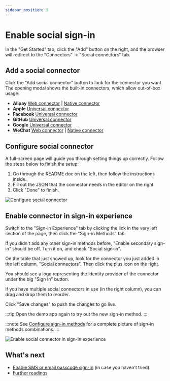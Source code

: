 ```yaml
---
sidebar_position: 5
---
```



# Enable social sign-in

In the "Get Started" tab, click the "Add" button on the right, and the browser will redirect to the "Connectors" -> "Social connectors" tab.

<ConnectorsIntro />

## Add a social connector

Click the "Add social connector" button to look for the connector you want. The opening modal shows the built-in connectors, which allow out-of-box usage:

- **Alipay** [Web connector](https://github.com/logto-io/logto/tree/master/packages/connector-alipay-web) | [Native connector](https://github.com/logto-io/logto/tree/master/packages/connector-alipay-native)
- **Apple** [Universal connector](https://github.com/logto-io/logto/tree/master/packages/connector-apple)
- **Facebook** [Universal connector](https://github.com/logto-io/logto/tree/master/packages/connector-facebook)
- **GitHub** [Universal connector](https://github.com/logto-io/logto/tree/master/packages/connector-github)
- **Google** [Universal connector](https://github.com/logto-io/logto/tree/master/packages/connector-google)
- **WeChat** [Web connector](https://github.com/logto-io/logto/tree/master/packages/connector-wechat-web) | [Native connector](https://github.com/logto-io/logto/tree/master/packages/connector-wechat-native)

<ConnectorsWip />

## Configure social connector

A full-screen page will guide you through setting things up correctly. Follow the steps below to finish the setup:

1. Go through the README doc on the left, then follow the instructions inside.
2. Fill out the JSON that the connector needs in the editor on the right.
3. Click "Done" to finish.

![Configure social connector](./assets/configure-social-connector.png)

## Enable connector in sign-in experience

Switch to the "Sign-in Experience" tab by clicking the link in the very left section of the page, then click the "Sign-in Methods" tab.

If you didn't add any other sign-in methods before, "Enable secondary sign-in" should be off. Turn it on, and check "Social sign-in".

On the table that just showed up, look for the connector you just added in the left column, "Social connectors". Then click the plus icon on the right.

You should see a logo representing the identity provider of the conncetor under the big "Sign In" button.

If you have multiple social connectors in use (in the right column), you can drag and drop them to reorder.

Click "Save changes" to push the changes to go live.

:::tip
Open the demo app again to try out the new sign-in method.
:::

:::note
See [Configure sign-in methods](../../recipes/customize-sie/configure-sign-in-methods.mdx) for a complete picture of sign-in methods combinations.
:::

![Enable social connector in sign-in experience](./assets/sie-enable-social-connector.png)

## What's next

- [Enable SMS or email passcode sign-in](./enable-passcode-sign-in.mdx) (in case you haven't tried)
- [Further readings](./further-readings.md)
